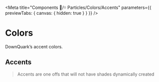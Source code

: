 
<Meta title="Components 🧩/᠅ Particles/Colors/Accents" parameters={{ previewTabs: { canvas: { hidden: true } } }} />

# Colors

DownQuark&rsquo;s accent colors.

## Accents
> Accents are one offs that will not have shades dynamically created

<Swatches>
	<Swatch name='Black' value='var(--dq-color-accents-black)' />
	<Swatch name='Buccaneer' value='var(--dq-color-accents-buccaneer)' />
	<Swatch name='Flame Pea' value='var(--dq-color-accents-flame-pea)' />
	<Swatch name='Flamingo' value='var(--dq-color-accents-flamingo)' />
	<Swatch name='Monarch Red' value='var(--dq-color-accents-monarch-red)' />
	<Swatch name='Oyster Pink' value='var(--dq-color-accents-oyster-pink)' />
	<Swatch name='Pickled Bluewood' value='var(--dq-color-accents-pickled-bluewood)' />
	<Swatch name='Rich  Gold' value='var(--dq-color-accents-rich-gold)' />
	<Swatch name='Rock' value='var(--dq-color-accents-rock)' />
	<Swatch name='Steel Gray' value='var(--dq-color-accents-steel-gray)' />
	<Swatch name='Tahiti Gold' value='var(--dq-color-accents-tahiti-gold)' />
	<Swatch name='Tango' value='var(--dq-color-accents-tango)' />
	<Swatch name='Thunder' value='var(--dq-color-accents-thunder)' />
	<Swatch name='Voodoo' value='var(--dq-color-accents-voodoo)' />
	<Swatch name='White' value='var(--dq-color-accents-white)' />
  <Swatch name='Bittersweet' value='var(--dq-color-accents-bittersweet)' />
  <Swatch name='Oxford Blue' value='var(--dq-color-accents-oxford-blue)' />
  <Swatch name='Salmon' value='var(--dq-color-accents-salmon)' />
</Swatches>
